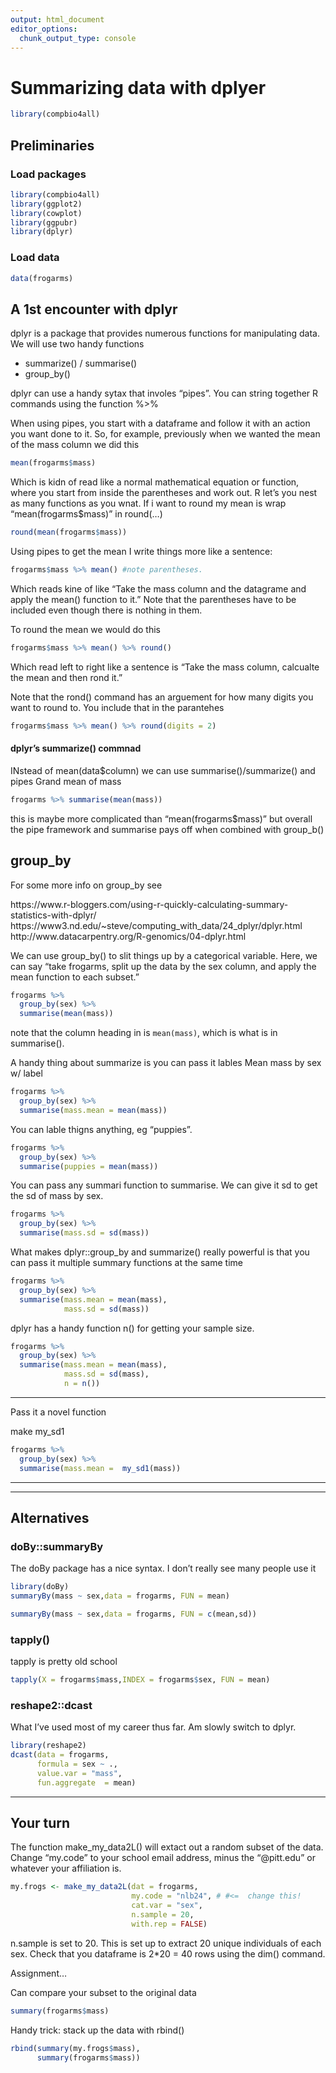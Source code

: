 ```yaml
---
output: html_document
editor_options: 
  chunk_output_type: console
---
```

# Summarizing data with dplyer

```r
library(compbio4all)
```

## Preliminaries

### Load packages
```r
library(compbio4all)
library(ggplot2)
library(cowplot)
library(ggpubr)
library(dplyr)
```

### Load data

```r
data(frogarms)
```




## A 1st encounter with dplyr

dplyr is a package that provides numerous functions for manipulating data.  We will use two handy functions

* summarize() / summarise()
* group_by()

dplyr can use a handy sytax that involes "pipes".  You can string together R commands using the function %>%

When using pipes, you start with a dataframe and follow it with an action you want done to it.  So, for example, previously when we wanted the mean of the mass column we did this

```r
mean(frogarms$mass)
```

Which is kidn of read like a normal mathematical equation or function, where you start from inside the parentheses and work out.  R let's you nest as many functions as you wnat.  If i want to round my mean is wrap "mean(frogarms$mass)" in round(...)

```r
round(mean(frogarms$mass))
```

Using pipes to get the mean I write things more like a sentence:
```r
frogarms$mass %>% mean() #note parentheses.
```

Which reads kine of like "Take the mass column and the datagrame and apply the mean() function to it."  Note that the parentheses have to be included even though there is nothing in them.

To round the mean we would do this

```r
frogarms$mass %>% mean() %>% round()
```
Which read left to right like a sentence is "Take the mass column, calcualte the mean and then rond it."

Note that the rond() command has an arguement for how many digits you want to round to.  You include that in the parantehes

```r
frogarms$mass %>% mean() %>% round(digits = 2)
```

#### dplyr's summarize() commnad

INstead of mean(data$column) we can use summarise()/summarize() and pipes
Grand mean of mass
```r
frogarms %>% summarise(mean(mass))
```

this is maybe more complicated than "mean(frogarms$mass)" but overall the pipe framework and summarise pays off  when combined with group_b()

## group_by

For some more info on group_by see

https://www.r-bloggers.com/using-r-quickly-calculating-summary-statistics-with-dplyr/
https://www3.nd.edu/~steve/computing_with_data/24_dplyr/dplyr.html
http://www.datacarpentry.org/R-genomics/04-dplyr.html

We can use group_by() to slit things up by a categorical variable.  Here, we can say "take frogarms, split up the data by the sex column, and apply the mean function to each subset."  
```r
frogarms %>% 
  group_by(sex) %>%
  summarise(mean(mass))
```
note that the column heading in is `mean(mass)`, which is what is in summarise().

A handy thing about summarize is you can pass it lables  Mean mass by sex w/ label
```r
frogarms %>% 
  group_by(sex) %>%
  summarise(mass.mean = mean(mass))
```

You can lable thigns anything, eg "puppies".
```r
frogarms %>% 
  group_by(sex) %>%
  summarise(puppies = mean(mass))
```


You can pass any summari function to summarise.  We can give it sd to get the sd of mass by sex.

```r
frogarms %>% 
  group_by(sex) %>%
  summarise(mass.sd = sd(mass))
```


What makes dplyr::group_by and summarize() really powerful is that you can pass it multiple summary functions at the same time
```r
frogarms %>% 
  group_by(sex) %>%
  summarise(mass.mean = mean(mass),
            mass.sd = sd(mass))
```


dplyr has a handy function n() for getting your sample size.
```r
frogarms %>% 
  group_by(sex) %>%
  summarise(mass.mean = mean(mass),
            mass.sd = sd(mass),
            n = n())
```




--------------

Pass it a novel function

make my_sd1

```r
frogarms %>% 
  group_by(sex) %>%
  summarise(mass.mean =  my_sd1(mass))

```

--------------


------------

## Alternatives

### doBy::summaryBy
The doBy package has a nice syntax.  I don't really see many people use it
```r
library(doBy)
summaryBy(mass ~ sex,data = frogarms, FUN = mean)

summaryBy(mass ~ sex,data = frogarms, FUN = c(mean,sd))
```


### tapply()
tapply is pretty old school
```r
tapply(X = frogarms$mass,INDEX = frogarms$sex, FUN = mean)
```


### reshape2::dcast

What I've used most of my career thus far.  Am slowly switch to dplyr.
```r
library(reshape2)
dcast(data = frogarms,
      formula = sex ~ .,
      value.var = "mass",
      fun.aggregate  = mean)
```


------------



## Your turn


The function make_my_data2L() will extact out a random subset of the data.  Change "my.code" to your school email address, minus the "@pitt.edu" or whatever your affiliation is.
```r

my.frogs <- make_my_data2L(dat = frogarms, 
                           my.code = "nlb24", # #<=  change this!
                           cat.var = "sex",
                           n.sample = 20, 
                           with.rep = FALSE)

```

n.sample is set to 20.  This is set up to extract 20 unique individuals of each sex.  Check that you dataframe is 2*20 = 40 rows using the dim() command.

Assignment...

Can compare your subset to the original data
```r
summary(frogarms$mass)
```

Handy trick: stack up the data with rbind()

```r
rbind(summary(my.frogs$mass),
      summary(frogarms$mass))
```

